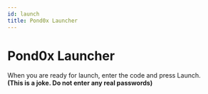 ```yaml
---
id: launch
title: Pond0x Launcher
---
```



# Pond0x Launcher

When you are ready for launch, enter the code and press Launch.\
**(This is a joke. Do not enter any real passwords)**

<LaunchBar />
